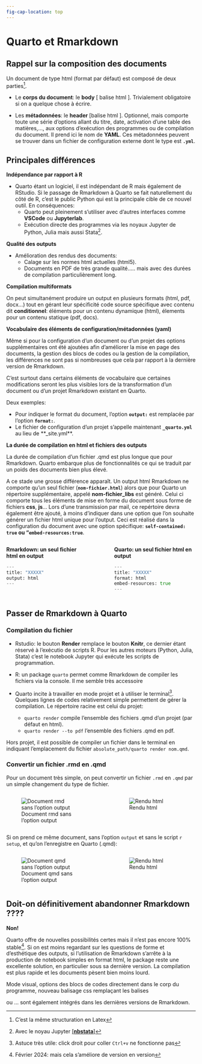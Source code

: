 ```yaml
---
fig-cap-location: top
---
```


# Quarto et Rmarkdown


## Rappel sur la composition des documents

Un document de type html (format par défaut) est composé de deux parties^[C'est la même structuration en Latex].   

* Le **corps du document**: le **body** [ balise html <body>]. Trivialement obligatoire si on a quelque chose à écrire. 

* Les **métadonnées**: le **header** [balise html <head>]. Optionnel, mais comporte toute une série d'options allant du titre, date, activation d'une table des matières,..., aux options d'exécution des programmes ou de compilation du document. Il prend ici le nom de **YAML**.  Ces métadonnées peuvent se trouver dans un fichier de configuration externe dont le type est **`.yml`**.


## Principales différences 

**Indépendance par rapport à R**   

* Quarto étant un logiciel, il est indépendant de R mais également de RStudio. Si le passage de Rmarkdown à Quarto se fait naturellement du côté de R, c'est le public Python qui est la principale cible de ce nouvel outil. En conséquences: 
  * Quarto peut pleinement s'utiliser avec d'autres interfaces comme **VSCode** ou **Jupyterlab**.
  * Exécution directe des programmes via les noyaux Jupyter de Python, Julia mais aussi Stata^[Avec le noyau Jupyter [[**nbstata**]](https://github.com/hugetim/nbstata)]. 

**Qualité des outputs**     

* Amélioration des rendus des documents:
  - Calage sur les normes html actuelles (html5).
  - Documents en PDF de très grande qualité..... mais avec des durées de compilation particulièrement long. 

**Compilation multiformats**     

On peut simultanément produire un output en plusieurs formats (html, pdf, docx...) tout en gérant leur spécificité code source spécifique avec contenu dit **conditionnel**: éléments pour un contenu dynamique (html), élements pour un contenu statique (pdf, docs).


**Vocabulaire des éléments de configuration/métadonnées (yaml)**    

Même si pour la configuration d'un document ou d'un projet des options supplémentaires ont été ajoutées afin d'améliorer la mise en page des documents, la gestion des blocs de codes ou la gestion de la compilation, les différences ne sont pas si nombreuses que cela par rapport à la dernière version de Rmarkdown. 

C'est surtout dans certains éléments de vocabulaire que certaines modifications seront les plus visibles lors de la transformation d'un document ou d'un projet Rmarkdown existant en Quarto.  

Deux exemples: 

* Pour indiquer le format du document, l'option **`output:`** est remplacée par l'option **`format:`**.
* Le fichier de configuration d'un projet s'appelle maintenant **`_quarto.yml`** au lieu de **_site.yml**.


**La durée de compilation en html et fichiers des outputs**  

La durée de compilation d'un fichier .qmd est plus longue que pour Rmarkdown. Quarto embarque plus de fonctionnalités ce qui se traduit par un poids des documents bien plus élevé. 

A ce stade une grosse différence apparaît. Un output html Rmarkdown ne comporte qu'un seul fichier (**`nom-fichier.html`**) alors que pour Quarto un répertoire supplémentaire, appelé **nom-fichier_libs** est généré.  Celui ci comporte tous les éléments de mise en forme du document sous forme de fichiers **css**,  **js**... Lors d'une transmission par mail, ce repértoire devra également être ajouté, à moins d'indiquer dans une option que l'on souhaite générer un fichier html unique pour l'output. Ceci est réalisé  dans la configuration du document avec une option spécifique: **`self-contained: true` ou "`embed-resources:true`**. 


::: {.columns}
::: {.column width="42.5%"}
**Rmarkdown: un seul fichier html en output** 

```.mf
---
title: "XXXXX"
output: html
---
```
:::
::: {.column width="5%"} 
:::
::: {.column width="42.5%"}
**Quarto: un seul fichier html en output**   

```.mf
---
title: "XXXXX"
format: html
embed-resources: true
---
```
:::
:::


## Passer de Rmarkdown à Quarto

### Compilation du fichier

* Rstudio: le bouton **Render** remplace le bouton **Knitr**, ce dernier étant réservé à l'exécutio   de scripts R. Pour les autres moteurs (Python, Julia, Stata) c'est le notebook Jupyter qui exécute les scripts de programmation. 

* R: un package `quarto`  permet comme Rmarkdown de compiler les fichiers via la console. Il me semble très accessoire

* Quarto incite à travailler en mode projet et à utiliser le terminal^[Astuce très utile: click droit pour coller `Ctrl+v` ne fonctionne pas]. Quelques lignes de codes relativement simple permettent de gérer la compilation. Le répertoire racine est celui du projet: 
  * `quarto render` compile l'ensemble des fichiers .qmd d'un projet (par défaut en html).
  * `quarto render --to pdf` l'ensemble des fichiers .qmd en pdf.

Hors projet, il est possible de compiler un fichier dans le terminal en indiquant l'emplacement du fichier `absolute_path/quarto render nom.qmd`.

###  Convertir un fichier .rmd en .qmd

Pour un document très simple, on peut convertir un fichier `.rmd` en `.qmd` par un simple changement du type de fichier. 

::: {.columns}  
::: {.column width="42.5%"}  

![Document rmd sans l'option output](img1/img1.png){group=g1}
:::

::: {.column width="5%"} 
:::

::: {.column width="42.5%"}
::: {.box_img} 
![Rendu html](img1/img2.png)
:::
::: 
::: 


Si on prend ce même document, sans l'option `output` et sans le script `r setup`, et qu'on l'enregistre en Quarto (.qmd):


::: {.columns}
::: {.column width="42.5%"} 

![Document qmd sans l'option output](img1/img3.png){group=g1}
:::

::: {.column width="5%"}  
::: 

::: {.column width="42.5%"} 
::: {.box_img} 
![Rendu html](img1/img4.png){group=g1}
:::
:::
:::


## Doit-on définitivement abandonner Rmarkdown ????

**Non!**

Quarto offre de nouvelles possibilités certes mais il n'est pas encore 100% stable^[Février 2024: mais cela s'améliore de version en version]. Si on est moins regardant sur les questions de forme et d'esthétique des outputs, si l'utilisation de Rmarkdown s'arrête à la production de notebook simples en format html, le package reste une excellente solution, en particulier sous sa dernière version. La compilation est plus rapide et les documents pèsent bien moins lourd.

Mode visual, options des blocs de codes directement dans le corp du programme, nouveau balisage css remplaçant les balises  <div> ou <span> ... sont également intégrés dans les dernières versions de Rmarkdown. 





